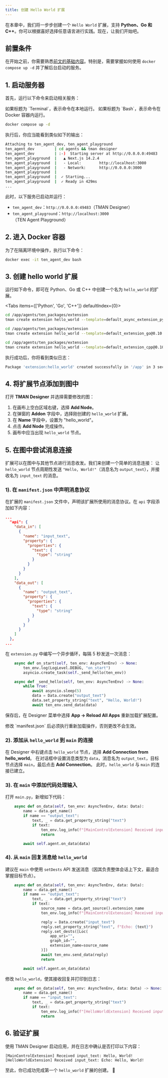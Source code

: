```yaml
---
title: 创建 Hello World 扩展
---
```


在本章中，我们将一步步创建一个 `Hello World` 扩展，支持 **Python、Go 和 C++**。你可以根据喜好选择任意语言进行实践。现在，让我们开始吧。

## 前置条件

在开始之前，你需要熟悉[前文的基础内容](/docs/ten_agent/getting_started)。特别是，需要掌握如何使用 `docker compose up -d` 并了解后台启动的服务。

## 1. 启动服务器

首先，运行以下命令来启动相关服务：

<Callout>
  如果标题为 `Terminal`，表示命令在本地运行。  
  如果标题为 `Bash`，表示命令在 Docker 容器内运行。
</Callout>

```bash title="Terminal"
docker compose up -d
```

执行后，你应当能看到类似如下的输出：

```bash title="Terminal"
Attaching to ten_agent_dev, ten_agent_playground
ten_agent_dev         | cd agents && tman designer
ten_agent_dev         | :-)  Starting server at http://0.0.0.0:49483
ten_agent_playground  |   ▲ Next.js 14.2.4
ten_agent_playground  |   - Local:        http://localhost:3000
ten_agent_playground  |   - Network:      http://0.0.0.0:3000
ten_agent_playground  |
ten_agent_playground  |  ✓ Starting...
ten_agent_playground  |  ✓ Ready in 429ms
...
```

此时，以下服务已启动并运行：

* `ten_agent_dev`：`http://0.0.0.0:49483`（TMAN Designer）
* `ten_agent_playground`：`http://localhost:3000`（TEN Agent Playground）

## 2. 进入 Docker 容器

为了在隔离环境中操作，执行以下命令：

```bash title="Terminal"
docker exec -it ten_agent_dev bash
```

## 3. 创建 hello world 扩展

运行如下命令，即可在 Python、Go 或 C++ 中创建一个名为 `hello_world` 的扩展。


<Tabs items={['Python', 'Go', 'C++']} defaultIndex={0}> <Tab>

```bash title="Bash"
cd /app/agents/ten_packages/extension
tman create extension hello_world --template=default_async_extension_python@0.10 --template-data class_name_prefix=HelloWorld
```

  </Tab>
  <Tab>

```bash title="Bash"
cd /app/agents/ten_packages/extension
tman create extension hello_world --template=default_extension_go@0.10 --template-data class_name_prefix=HelloWorld
```

  </Tab>
  <Tab>

```bash title="Bash"
cd /app/agents/ten_packages/extension
tman create extension hello_world --template=default_extension_cpp@0.10 --template-data class_name_prefix=HelloWorld
```

  </Tab>
</Tabs>

执行成功后，你将看到类似日志：

```bash title="Bash"
Package 'extension:hello_world' created successfully in '/app' in 3 seconds.
```

## 4. 将扩展节点添加到图中

打开 **TMAN Designer** 并选择需要修改的图：

1. 在画布上空白区域右键，选择 **Add Node**。
2. 在弹窗的 **Addon** 字段中，选择刚创建的 `hello_world` 扩展。
3. 在 **Name** 字段中，设置为 "hello_world"。
3. 点击 **Add Node** 完成操作。
4. 画布中应当出现 `hello_world` 节点。

## 5. 在图中尝试消息连接

扩展可以在图中与其他节点进行消息收发。我们来创建一个简单的消息连接：
让 `hello_world` 节点周期性发送 `"Hello, World!"`（消息名为 `output_text`），并接收名为 `input_text` 的消息。

### 1). 在 `manifest.json` 中声明消息协议

在扩展的 `manifest.json` 文件中，声明该扩展所使用的消息协议。在 `api` 字段添加如下内容：

```json
...
  "api": {
    "data_in": [
      {
        "name": "input_text",
        "property": {
          "properties": {
            "text": {
              "type": "string"
            }
          }
        }
      }
    ],
    "data_out": [
      {
        "name": "output_text",
        "property": {
          "properties": {
            "text": {
              "type": "string"
            }
          }
        }
      }
    ]
  },
...
```

在 `extension.py` 中编写一个异步循环，每隔 5 秒发送一次消息：

```python
    async def on_start(self, ten_env: AsyncTenEnv) -> None:
        ten_env.log(LogLevel.DEBUG, "on_start")
        asyncio.create_task(self._send_hello(ten_env))

    async def _send_hello(self, ten_env: AsyncTenEnv) -> None:
        while True:
            await asyncio.sleep(5)
            data = Data.create("output_text")
            data.set_property_string("text", "Hello, World!")
            await ten_env.send_data(data)
```

保存后，在 Designer 菜单中选择 **App -> Reload All Apps** 重新加载扩展配置。

<Callout title="注意">
修改 `manifest.json` 后必须执行重新加载操作，否则更改不会生效。
</Callout>

### 2). 添加从 `hello_world` 到 `main` 的连接

在 Designer 中右键点击 `hello_world` 节点，选择 **Add Connection from hello\_world**。
在对话框中设置消息类型为 `data`，消息名为 `output_text`，目标节点选择 `main`，最后点击 **Add Connection**。
此时，`hello_world` 与 `main` 的连接已建立。

### 3). 在 `main` 中添加代码处理输入

打开 `main.py`，新增如下代码：

```python
    async def on_data(self, ten_env: AsyncTenEnv, data: Data):
        name = data.get_name()
        if name == "output_text":
            text, _ = data.get_property_string("text")
            if text:
                ten_env.log_info(f"[MainControlExtension] Received input_text: {text}")
                return

        await self.agent.on_data(data)
```

### 4). 从 `main` 回复消息给 `hello_world`

建议在 `main` 中使用 `setDests` API 发送消息（因其负责整体会话上下文，最适合掌握目标节点）。

```python
    async def on_data(self, ten_env: AsyncTenEnv, data: Data):
        name = data.get_name()
        if name == "output_text":
            text, _ = data.get_property_string("text")
            if text:
                source_name = data.get_source().extension_name
                ten_env.log_info(f"[MainControlExtension] Received input_text: {text} from: {source_name}")

                reply = Data.create("input_text")
                reply.set_property_string("text", f"Echo: {text}")
                reply.set_dests([Loc(
                    app_uri="",
                    graph_id="",
                    extension_name=source_name
                )])
                await ten_env.send_data(reply)
                return

        await self.agent.on_data(data)
```

修改 `hello_world`，使其接收回复并打印到日志：

```python
    async def on_data(self, ten_env: AsyncTenEnv, data: Data) -> None:
        name = data.get_name()
        if name == "input_text":
            text, _ = data.get_property_string("text")
            if text:
                ten_env.log_info(f"[HelloWorldExtension] Received input_text: {text}")
                return
```

## 6. 验证扩展

使用 TMAN Designer 启动应用，并在日志中确认是否打印以下内容：

```
[MainControlExtension] Received input_text: Hello, World!
[HelloWorldExtension] Received input_text: Echo: Hello, World!
```

至此，你已成功完成第一个 `hello_world` 扩展的创建。 🎉